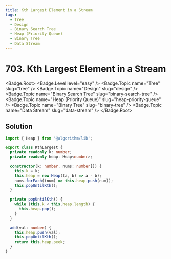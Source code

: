 ```yaml
---
title: Kth Largest Element in a Stream
tags:
  - Tree
  - Design
  - Binary Search Tree
  - Heap (Priority Queue)
  - Binary Tree
  - Data Stream
---
```


# 703. Kth Largest Element in a Stream

<Badge.Root>
  <Badge.Level level="easy" />
  <Badge.Topic name="Tree" slug="tree" />
  <Badge.Topic name="Design" slug="design" />
  <Badge.Topic name="Binary Search Tree" slug="binary-search-tree" />
  <Badge.Topic name="Heap (Priority Queue)" slug="heap-priority-queue" />
  <Badge.Topic name="Binary Tree" slug="binary-tree" />
  <Badge.Topic name="Data Stream" slug="data-stream" />
</Badge.Root>

## Solution

```typescript filename="solution.ts" copy
import { Heap } from '@algorithm/lib';

export class KthLargest {
  private readonly k: number;
  private readonly heap: Heap<number>;

  constructor(k: number, nums: number[]) {
    this.k = k;
    this.heap = new Heap((a, b) => a - b);
    nums.forEach((num) => this.heap.push(num));
    this.popUntilKth();
  }

  private popUntilKth() {
    while (this.k < this.heap.length) {
      this.heap.pop();
    }
  }

  add(val: number) {
    this.heap.push(val);
    this.popUntilKth();
    return this.heap.peek;
  }
}
```

<ProblemLink
  codingSite="leetcode"
  href="https://leetcode.com/problems/kth-largest-element-in-a-stream"
  title="Kth Largest Element in a Stream"
/>
